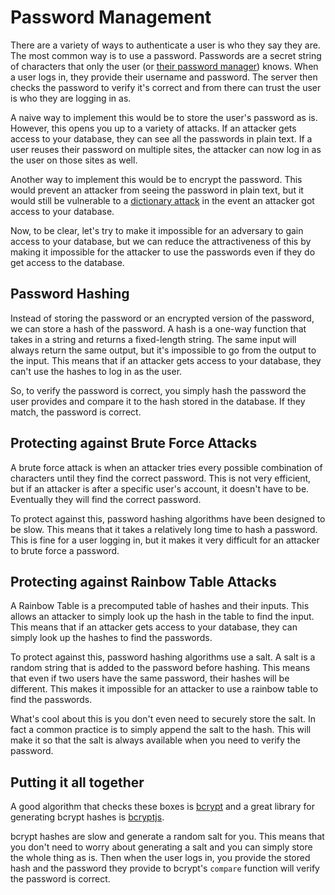 # Password Management

There are a variety of ways to authenticate a user is who they say they are.
The most common way is to use a password. Passwords are a secret string of
characters that only the user (or
[their password manager](https://1password.com/)) knows. When a user logs in,
they provide their username and password. The server then checks the password to
verify it's correct and from there can trust the user is who they are logging in
as.

A naive way to implement this would be to store the user's password as is.
However, this opens you up to a variety of attacks. If an attacker gets access
to your database, they can see all the passwords in plain text. If a user
reuses their password on multiple sites, the attacker can now log in as the user
on those sites as well.

Another way to implement this would be to encrypt the password. This would
prevent an attacker from seeing the password in plain text, but it would still
be vulnerable to a
[dictionary attack](https://en.wikipedia.org/wiki/Dictionary_attack) in the
event an attacker got access to your database.

Now, to be clear, let's try to make it impossible for an adversary to gain
access to your database, but we can reduce the attractiveness of this by making
it impossible for the attacker to use the passwords even if they do get access
to the database.

## Password Hashing

Instead of storing the password or an encrypted version of the password, we can
store a hash of the password. A hash is a one-way function that takes in a
string and returns a fixed-length string. The same input will always return the
same output, but it's impossible to go from the output to the input. This means
that if an attacker gets access to your database, they can't use the hashes to
log in as the user.

So, to verify the password is correct, you simply hash the password the user
provides and compare it to the hash stored in the database. If they match, the
password is correct.

## Protecting against Brute Force Attacks

A brute force attack is when an attacker tries every possible combination of
characters until they find the correct password. This is not very efficient,
but if an attacker is after a specific user's account, it doesn't have to be.
Eventually they will find the correct password.

To protect against this, password hashing algorithms have been designed to be
slow. This means that it takes a relatively long time to hash a password. This
is fine for a user logging in, but it makes it very difficult for an attacker to
brute force a password.

## Protecting against Rainbow Table Attacks

A Rainbow Table is a precomputed table of hashes and their inputs. This allows
an attacker to simply look up the hash in the table to find the input. This
means that if an attacker gets access to your database, they can simply look up
the hashes to find the passwords.

To protect against this, password hashing algorithms use a salt. A salt is a
random string that is added to the password before hashing. This means that even
if two users have the same password, their hashes will be different. This makes
it impossible for an attacker to use a rainbow table to find the passwords.

What's cool about this is you don't even need to securely store the salt. In
fact a common practice is to simply append the salt to the hash. This will make
it so that the salt is always available when you need to verify the password.

## Putting it all together

A good algorithm that checks these boxes is
[bcrypt](https://en.wikipedia.org/wiki/Bcrypt) and a great library for
generating bcrypt hashes is [bcryptjs](https://www.npmjs.com/package/bcryptjs).

bcrypt hashes are slow and generate a random salt for you. This means that you
don't need to worry about generating a salt and you can simply store the whole
thing as is. Then when the user logs in, you provide the stored hash and the
password they provide to bcrypt's `compare` function will verify the password is
correct.
